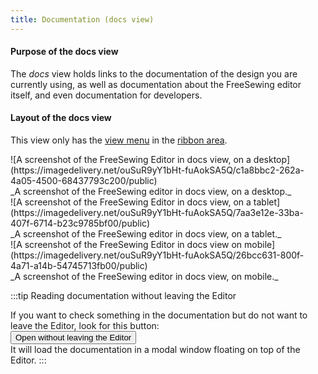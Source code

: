 ```yaml
---
title: Documentation (docs view)
---
```


#### Purpose of the docs view

The _docs_ view holds links to the documentation of the design you are
currently using, as well as documentation about the FreeSewing editor itself,
and even documentation for developers.

#### Layout of the docs view

This view only has the [view menu](#view-menu) in the [ribbon area](#areas).

<Tabs>
  <TabItem value="desktop" label="On Desktop">
    ![A screenshot of the FreeSewing Editor in docs view, on a
    desktop](https://imagedelivery.net/ouSuR9yY1bHt-fuAokSA5Q/c1a8bbc2-262a-4a05-4500-68437793c200/public)
    <div className="tw:text-center">
      _A screenshot of the FreeSewing editor in docs view, on a desktop._
    </div>
  </TabItem>
  <TabItem value="tablet" label="On Tablet">
    ![A screenshot of the FreeSewing Editor in docs view, on a
    tablet](https://imagedelivery.net/ouSuR9yY1bHt-fuAokSA5Q/7aa3e12e-33ba-407f-6714-b23c9785bf00/public)
    <div className="tw:text-center">
      _A screenshot of the FreeSewing editor in docs view, on a tablet._
    </div>
  </TabItem>
  <TabItem value="mobile" label="On Mobile">
    ![A screenshot of the FreeSewing Editor in docs view on
    mobile](https://imagedelivery.net/ouSuR9yY1bHt-fuAokSA5Q/26bcc631-800f-4a71-a14b-54745713fb00/public)
    <div className="tw:text-center">
      _A screenshot of the FreeSewing editor in docs view, on mobile._
    </div>
  </TabItem>
</Tabs>

:::tip Reading documentation without leaving the Editor

If you want to check something in the documentation but do not want to leave the Editor, look for this button:
<br /><button className="tw:daisy-btn tw:daisy-btn-secondary tw:daisy-btn-outline tw:mt-4">Open without leaving the Editor</button>
<br/>It will load the documentation in a modal window floating on top of the Editor.
:::
